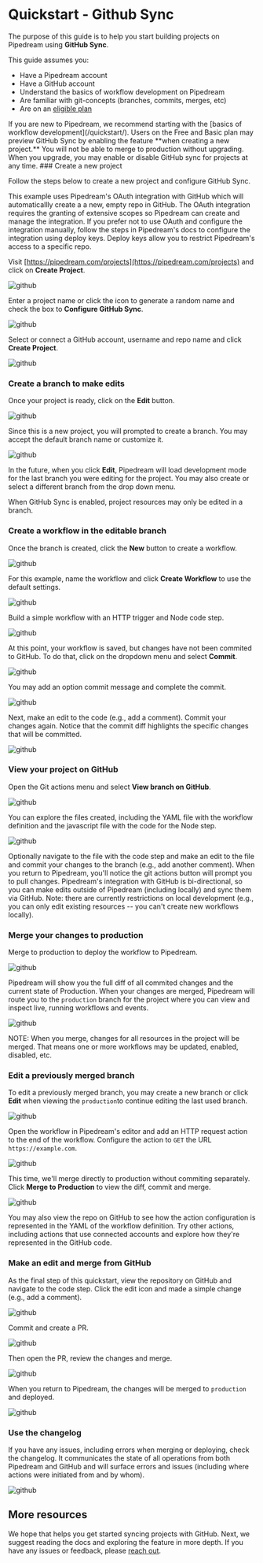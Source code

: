 
# Quickstart - Github Sync

The purpose of this guide is to help you start building projects on Pipedream using **GitHub Sync**. 

This guide assumes you:

- Have a Pipedream account 
- Have a GitHub account
- Understand the basics of workflow development on Pipedream
- Are familiar with git-concepts (branches, commits, merges, etc)
- Are on an [eligible plan](https://pipedream.com/pricing/)

<Callout type="info" emoji="ℹ️">
If you are new to Pipedream, we recommend starting with the [basics of workflow development](/quickstart/).
</Callout>

<Callout type="info" emoji="ℹ️">
Users on the Free and Basic plan may preview GitHub Sync by enabling the feature **when creating a new project.**  You will not be able to merge to production without upgrading. When you upgrade, you may enable or disable GitHub sync for projects at any time.
</Callout>

<Steps>
### Create a new project

Follow the steps below to create a new project and configure GitHub Sync.

<Callout type="info" emoji="ℹ️">
This example uses Pipedream's OAuth integration with GitHub which will automaticallly create a a new, empty repo in GitHub. The OAuth integration requires the granting of extensive scopes so Pipedream can create and manage the integration. If you prefer not to use OAuth and configure the integration manually, follow the steps in Pipedream's docs to configure the integration using deploy keys. Deploy keys allow you to restrict Pipedream's access to a specific repo.
</Callout>

Visit [https://pipedream.com/projects](https://pipedream.com/projects) and click on **Create Project**.

![github](./images/create_project.png)

Enter a project name or click the icon to generate a random name and check the box to **Configure GitHub Sync**. 

![github](./images/configure_project_1.png)

Select or connect a GitHub account, username and repo name and click **Create Project**.

![github](./images/configure_project_2.png)


### Create a branch to make edits

Once your project is ready, click on the **Edit** button. 

![github](./images/edit_1.png)

Since this is a new project, you will prompted to create a branch. You may accept the default branch name or customize it. 

![github](./images/edit_2.png)

In the future, when you click **Edit**, Pipedream will load development mode for the last branch you were editing for the project. You may also create or select a different branch from the drop down menu.

<Callout type="info" emoji="ℹ️">
When GitHub Sync is enabled, project resources may only be edited in a branch.
</Callout>

### Create a workflow in the editable branch

Once the branch is created, click the **New** button to create a workflow.

![github](./images/new_workflow.png)

For this example, name the workflow and click **Create Workflow** to use the default settings.

![github](./images/configure_workflow.png)

Build a simple workflow with an HTTP trigger and Node code step. 

![github](./images/github-sync-v3/sample-workflow.png)


At this point, your workflow is saved, but changes have not been commited to GitHub. To do that, click on the dropdown menu and select **Commit**. 

![github](./images/github-sync-v3/commit-changes.png)

You may add an option commit message and complete the commit.

![github](./images/commit_diff_1.png)

Next, make an edit to the code (e.g., add a comment). Commit your changes again. Notice that the commit diff highlights the specific changes that will be committed.

![github](./images/github-sync-v3/commit-changes-2.png)

### View your project on GitHub

Open the Git actions menu and select **View branch on GitHub**. 

![github](./images/github-sync-v3/view-branch.png)

You can explore the files created, including the YAML file with the workflow definition and the javascript file with the code for the Node step. 

![github](./images/view_branch_on_github_2.png)

<Callout type="info" emoji="ℹ️">
Optionally navigate to the file with the code step and make an edit to the file and commit your changes to the branch (e.g., add another comment). When you return to Pipedream, you'll notice the git actions button will prompt you to pull changes. Pipedream's integration with GitHub is bi-directional, so you can make edits outside of Pipedream (including locally) and sync them via GitHub. Note: there are currently restrictions on local development (e.g., you can only edit existing resources -- you can't create new workflows locally).
</Callout>

### Merge your changes to production

Merge to production to deploy the workflow to Pipedream. 

![github](./images/github-sync-v3/merge-to-prod.png)

Pipedream will show you the full diff of all commited changes and the current state of Production. When your changes are merged, Pipedream will route you to the `production` branch for the project where you can view and inspect live, running workflows and events.

![github](./images/github-sync-v3/commit-diff.png)

NOTE: When you merge, changes for all resources in the project will be merged. That means one or more workflows may be updated, enabled, disabled, etc.

### Edit a previously merged branch

To edit a previously merged branch, you may create a new branch or click **Edit** when viewing the `production`to continue editing the last used branch.

![github](./images/edit_production.png)

Open the workflow in Pipedream's editor and add an HTTP request action to the end of the workflow. Configure the action to `GET` the URL `https://example.com`. 

![github](./images/github-sync-v3/merge-to-prod-2.png)

This time, we'll merge directly to production without commiting separately. Click **Merge to Production** to view the diff, commit and merge.  

![github](./images/github-sync-v3/commit-diff-2.png)

You may also view the repo on GitHub to see how the action configuration is represented in the YAML of the workflow definition. Try other actions, including actions that use connected accounts and explore how they're represented in the GitHub code.

### Make an edit and merge from GitHub 

As the final step of this quickstart, view the repository on GitHub and navigate to the code step. Click the edit icon and made a simple change (e.g., add a comment). 

![github](./images/edit_in_github.png)

Commit and create a PR. 

![github](./images/create_pr.png)

Then open the PR, review the changes and merge. 

![github](./images/merge_pr.png)

When you return to Pipedream, the changes will be merged to `production` and deployed.

![github](./images/pr_deployed.png)

### Use the changelog

If you have any issues, including errors when merging or deploying, check the changelog. It communicates the state of all operations from both Pipedream and GitHub and will surface errors and issues (including where actions were initiated from and by whom).

![github](./images/changelog.png)
</Steps>

## More resources

We hope that helps you get started syncing projects with GitHub. Next, we suggest reading the docs and exploring the feature in more depth.  If you have any issues or feedback, please [reach out](https://pipedream.com/support).
